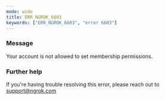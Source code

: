 ```yaml
---
mode: wide
title: ERR_NGROK_6603
keywords: ["ERR_NGROK_6603", "error 6603"]
---
```



### Message

Your account is not allowed to set membership permissions.

<ErrorDetails />

### Further help

If you're having trouble resolving this error, please reach out to [support@ngrok.com](mailto:support@ngrok.com?subject=Help%20with%20ERR_NGROK_6603)
